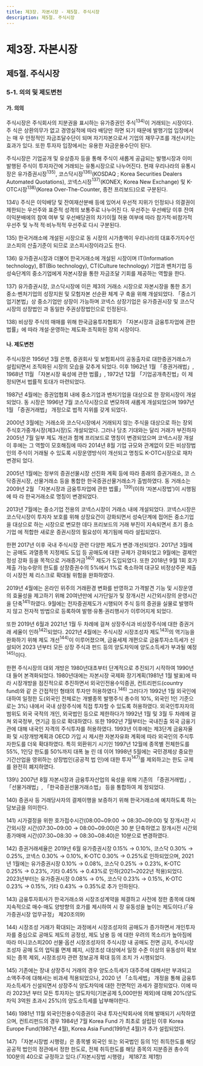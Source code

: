 ```yaml
---
title: 제3장. 자본시장 - 제5절. 주식시장
description: 제5절. 주식시장
---
```


# 제3장. 자본시장

## 제5절. 주식시장

### 5-1. 의의 및 제도변천

#### 가. 의의

주식시장은 주식회사의 지분권을 표시하는 유가증권인 주식$^{134)}$이 거래되는 시장이다. 주
식은 상환의무가 없고 경영실적에 따라 배당만 하면 되기 때문에 발행기업 입장에서는 매
우 안정적인 자금조달수단이 되며 자기자본으로서 기업의 재무구조를 개선시키는 효과가
있다. 또한 투자자 입장에서는 유용한 자금운용수단이 된다.

주식시장은 기업공개 및 유상증자 등을 통해 주식이 새롭게 공급되는 발행시장과 이미
발행된 주식이 투자자간에 거래되는 유통시장으로 나누어진다. 현재 우리나라의 유통시
장은 유가증권시장$^{135)}$, 코스닥시장$^{136)}$(KOSDAQ ; Korea Securities Dealers Automated
Quotations), 코넥스시장$^{137)}$(KONEX; Korea New Exchange) 및 K-OTC시장$^{138)}$(Korea
Over-The-Counter, 종전 프리보드)으로 구분된다.

<GComment>
134\) 주식은 이익배당 및 잔여재산분배 등에 있어서 우선적 지위가 인정되나 의결권이 제한되는 우선주와 표준적 성격의 보통주로 나누어진
다. 우선주는 우선배당 이후 잔여이익분배에의 참여 여부 및 우선배당권의 차기이월 허용 여부에 따라 참가적·비참가적 우선주 및 누적
적·비누적적 우선주로 다시 구분된다.

135\) 한국거래소에 개설된 시장으로 동 시장의 시가총액이 우리나라의 대표주가지수인 코스피의 산출기준이 되므로 코스피시장이라고도 한다.

136\) 유가증권시장과 더불어 한국거래소에 개설된 시장이며 IT(Information technology), BT(Bio technology), CT(Culture technology)
기업과 벤처기업 등 성숙단계의 중소기업에게 자본시장을 통한 자금조달 기회를 제공하는 역할을 한다.

137\) 유가증권시장, 코스닥시장에 이은 제3의 거래소 시장으로 자본시장을 통한 초기 중소·벤처기업의 성장지원 및 모험자본 선순환 체계 구
축을 위해 개설되었다. 「중소기업기본법」상 중소기업만 상장이 가능하며 코넥스 상장기업은 유가증권시장 및 코스닥시장의 상장법인
과 동일한 주권상장법인으로 인정된다.

138\) 비상장 주식의 매매를 위해 한국금융투자협회가 「자본시장과 금융투자업에 관한 법률」에 따라 개설·운영하는 제도화·조직화된 장외
시장이다.
</GComment>


#### 나. 제도변천

주식시장은 1956년 3월 은행, 증권회사 및 보험회사의 공동출자로 대한증권거래소가 설립되면서 조직화된 시장의 모습을 갖추게 되었다. 이후 1962년 1월 「증권거래법」, 1968년
11월 「자본시장 육성에 관한 법률」, 1972년 12월 「기업공개촉진법」이 제정되면서 법률적
토대가 마련되었다.

1987년 4월에는 증권업협회 내에 중소기업과 벤처기업을 대상으로 한 장외시장이 개설
되었다. 동 시장은 1996년 7월 코스닥시장으로 변모하여 새롭게 개설되었으며 1997년 1월
「증권거래법」 개정으로 법적 지위를 갖게 되었다.

2000년 3월에는 거래소와 코스닥시장에서 거래되지 않는 주식을 대상으로 하는 장외
주식호가중개시장(제3시장)도 개설되었다. 그러나 당초 기대와는 달리 거래가 부진하자
2005년 7월 일부 제도 개선과 함께 프리보드로 명칭이 변경되었으며 코넥스시장 개설 이
후에는 그 역할이 모호해짐에 따라 2014년 8월 기업 규모와 관계없이 모든 비상장법인의
주식이 거래될 수 있도록 시장운영방식이 개선되고 명칭도 K-OTC시장으로 재차 변경되
었다.

2005년 1월에는 정부의 증권선물시장 선진화 계획 등에 따라 종래의 증권거래소, 코
스닥증권시장, 선물거래소 등을 통합한 한국증권선물거래소가 출범하였다. 동 거래소는
2009년 2월 「자본시장과 금융투자업에 관한 법률」$^{139)}$(이하 ‘자본시장법’)이 시행됨에 따
라 한국거래소로 명칭이 변경되었다.

2013년 7월에는 중소기업 전용의 코넥스시장이 거래소 내에 개설되었다. 코넥스시장은
코스닥시장이 투자자 보호를 위해 상장요건이 강화되면서 성숙단계에 접어든 중소기업을
대상으로 하는 시장으로 변모한 데다 프리보드의 거래 부진이 지속되면서 초기 중소기업
에 적합한 새로운 증권시장의 필요성이 제기됨에 따라 설립되었다.

한편 2017년 이후 국내 주식시장 관련 다양한 제도가 변경·개선되었다. 2017년 3월에는
공매도 과열종목 지정제도 도입 등 공매도에 대한 규제가 강화되었고 9월에는 결제안정성
강화 등을 목적으로 거래증거금$^{140)}$ 제도가 도입되었다. 또한 2018년 9월 1회 호가제출 가능수량의 한도를 상장증권수의 5%에서 1%로 축소하여 대규모 비정상주문 제출이 시장전
체 리스크로 확대될 위험을 완화하였다.

2019년 4월에는 온라인 위주의 거래환경 변화를 반영하고 가격발견 기능 및 시장운영의
효율성을 제고하기 위해 20여년만에 시가단일가 및 장개시전 시간외시장의 운영시간을
단축$^{141)}$하였다. 9월에는 전자증권제도가 시행되어 주식 등의 증권을 실물로 발행하지 않고
전자적 방법으로 등록하여 발행·유통·권리행사가 이루어지게 되었다.

또한 2019년 6월과 2021년 1월 두 차례에 걸쳐 상장주식과 비상장주식에 대한 증권거래
세율이 인하$^{142)}$되었다. 2021년 4월에는 주식시장 시장조성자 제도$^{143)}$의 역기능을 완화하기
위해 제도 개선$^{144)}$이 이루어졌으며, 금융세제 개편으로 금융투자소득세가 신설되어 2023
년부터 모든 상장 주식과 펀드 등의 양도차익에 양도소득세가 부과될 예정$^{145)}$이다.

한편 주식시장의 대외 개방은 1980년대초부터 단계적으로 추진되기 시작하여 1990년
대 들어 본격화되었다. 1980년대에는 자본시장 국제화 장기계획(1981년 1월 발표)에 따라
시장개방을 점진적으로 추진하면서 외국인전용수익증권, 컨트리펀드(country fund)와 같
은 간접적인 형태의 투자만 허용하였다.$^{146)}$ 그러다가 1992년 1월 외국인에 대하여 일정한
도(외국인 전체로는 개별종목 발행주식 총수의 10%, 외국인 1인 기준으로는 3%) 내에서
국내 상장주식에 직접 투자할 수 있도록 허용하였다. 외국인투자자의 범위도 외국 국적의
개인, 외국법인 등으로 제한하다가 1992년 1월 및 3월 두 차례에 걸쳐 외국정부, 연기금 등으로 확대하였다. 또한 1992년 7월부터는 국내진출 외국 금융기관에 대해 내국인 자격의
주식투자를 허용하였다. 1993년 이후에는 제3단계 금융자율화 및 시장개방계획과 OECD
가입 시 제시한 자본자유화 계획에 따라 외국인의 주식투자한도를 더욱 확대하였다. 특히
외환위기 시기인 1997년 12월에 종목별 전체한도를 55%, 1인당 한도를 50%까지 대폭 늘
린 데 이어 1998년 5월에는 국민경제상 중요한 기간산업을 영위하는 상장법인(공공적 법
인)에 대한 투자$^{147)}$를 제외하고는 한도 규제를 완전히 폐지하였다.


<GCenterImg src ="/fm/t3-49.png" />
<GCenterImg src ="/fm/t3-49(2).png" caption="표3-49. 주식시장 관련 제도 변천"/>



<GComment>
139\) 2007년 8월 자본시장과 금융투자산업의 육성을 위해 기존의 「증권거래법」, 「선물거래법」, 「한국증권선물거래소법」 등을 통합하여 제
정되었다.

140\) 증권사 등 거래당사자의 결제이행을 보증하기 위해 한국거래소에 예치하도록 하는 담보금을 의미한다.

141\) 시가결정을 위한 호가접수시간(08:00\~09:00 → 08:30\~09:00) 및 장개시전 시간외시장 시간(07:30~09:00 → 08:00~09:00)은 30
분 단축하였고 장개시전 시간외종가매매 시간(07:30\~08:30 → 08:30\~08:40)은 10분으로 변경하였다.

142\) 증권거래세율은 2019년 6월 유가증권시장 0.15% → 0.10%, 코스닥 0.30% → 0.25%, 코넥스 0.30% → 0.10%, K-OTC 0.30%
→ 0.25%로 인하되었으며, 2021년 1월에는 유가증권시장 0.10% → 0.08%, 코스닥 0.25% → 0.23%, K-OTC 0.25% → 0.23%,
기타 0.45% → 0.43%로 인하(2021\~2022년 적용)되었다. 2023년부터는 유가증권시장 0.08% → 0%, 코스닥 0.23% → 0.15%,
K-OTC 0.23% → 0.15%, 기타 0.43% → 0.35%로 추가 인하된다.

143\) 금융투자회사가 한국거래소와 시장조성계약을 체결하고 사전에 정한 종목에 대해 지속적으로 매수·매도 양방향의 호가를 제시하여 시
장 유동성을 높이는 제도이다.(「유가증권시장 업무규정」 제20조의9)

144\) 시장조성 거래가 확대되는 과정에서 시장조성자의 공매도가 증가하면서 개인투자자를 중심으로 공매도 제도의 공정성, 제도 남용 등
에 대한 우려의 목소리가 높아짐에 따라 미니코스피200 선물·옵션 시장조성자의 주식시장 내 공매도 전면 금지, 주식시장조성자 공매
도의 업틱룰 면제 폐지, 시장조성 대상에서 일정 수준 이상의 유동성이 확보되는 종목 제외, 시장조성자 관련 정보공개 확대 등의 조치
가 시행되었다.

145\) 기존에는 장내 상장주식 거래의 경우 양도소득세가 대주주에 대해서만 부과되고 소액주주에 대해서는 비과세 적용되었으나, 2020
년 「소득세법」 개정을 통해 금융투자소득세가 신설되면서 상장주식 양도차익에 대한 전면적인 과세가 결정되었다. 이에 따라 2023년
부터 모든 투자자는 양도차익(기본공제 5,000만원 제외)에 대해 20%(양도차익 3억원 초과시 25%)의 양도소득세를 납부해야한다.

146\) 1981년 11월 외국인전용수익증권이 국내 투자신탁회사에 의해 발매되기 시작하였으며, 컨트리펀드의 경우 1984년 7월 Korea Fund
가 최초로 설립된 이후 Korea Europe Fund(1987년 4월), Korea Asia Fund(1991년 4월)가 추가 설립되었다.

147\) 「자본시장법 시행령」은 종목별 외국인 또는 외국법인 등의 1인 취득한도를 해당 공공적 법인의 정관에서 정한 한도로, 전체 취득한도를
해당 종목의 지분증권 총수의 100분의 40으로 규정하고 있다.(「자본시장법 시행령」 제187조 제1항)
</GComment>
